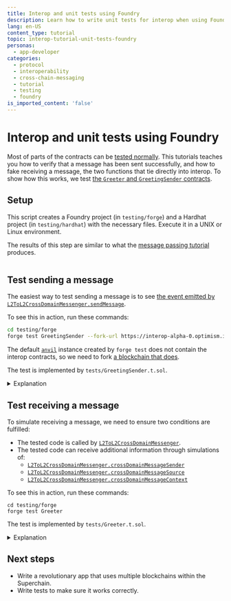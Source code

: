 ```yaml
---
title: Interop and unit tests using Foundry
description: Learn how to write unit tests for interop when using Foundry
lang: en-US
content_type: tutorial
topic: interop-tutorial-unit-tests-foundry
personas:
  - app-developer
categories:
  - protocol
  - interoperability
  - cross-chain-messaging
  - tutorial
  - testing
  - foundry
is_imported_content: 'false'
---
```



<InteropCallout />

# Interop and unit tests using Foundry

Most of parts of the contracts can be [tested normally](/app-developers/testing-apps).
This tutorials teaches you how to verify that a message has been sent successfully, and how to fake receiving a message, the two functions that tie directly into interop.
To show how this works, we test [the `Greeter` and `GreetingSender` contracts](/interop/tutorials/message-passing).

## Setup

This script creates a Foundry project (in `testing/forge`) and a Hardhat project (in `testing/hardhat`) with the necessary files.
Execute it in a UNIX or Linux environment.

The results of this step are similar to what the [message passing tutorial](/interop/tutorials/message-passing) produces.

```sh file=<rootDir>/public/tutorials/setup-for-testing.sh hash=4d0fa175564131911ab6a12fb110294c 
```

## Test sending a message

The easiest way to test sending a message is to see [the event emitted by `L2ToL2CrossDomainMessenger.sendMessage`](https://github.com/ethereum-optimism/optimism/blob/develop/packages/contracts-bedrock/src/L2/L2ToL2CrossDomainMessenger.sol#L160).

To see this in action, run these commands:

```sh
cd testing/forge
forge test GreetingSender --fork-url https://interop-alpha-0.optimism.io
```

The default [`anvil`](https://book.getfoundry.sh/anvil/overview) instance created by `forge test` does not contain the interop contracts, so we need to fork [a blockchain that does](/interop/tools/devnet).

The test is implemented by `tests/GreetingSender.t.sol`.

<details>
  <summary>Explanation</summary>

  ```solidity file=<rootDir>/public/tutorials/setup-for-testing.sh#L109-L117 hash=e8c77299b01dd6f03d3e36d2e9d82608 
  ```

  The definition for the event we expect to see, [from the `L2ToL2CrossDomainMessenger` source code](https://github.com/ethereum-optimism/optimism/blob/develop/packages/contracts-bedrock/src/L2/L2ToL2CrossDomainMessenger.sol#L160).

  ```solidity file=<rootDir>/public/tutorials/setup-for-testing.sh#L119-L121 hash=645c522fafccb282df37b7d3df27bd3f 
  ```

  Create a new `GreetingSender` instance for each test.

  ```solidity file=<rootDir>/public/tutorials/setup-for-testing.sh#L124-L129 hash=5e79ce67c4e5f54eee5b8d09ace39860 
  ```

  Calculate the message to be sent, the same way that `GreetingSender` does.

  ```solidity file=<rootDir>/public/tutorials/setup-for-testing.sh#L132-L132 hash=028411291cccc262557abde834549fc2 
  ```

  Out of the indexed topics, verify the first (destination chain) and second (address on the destination chain).
  Ignore the third topic, the nonce, because it can vary.
  Finally, verify that the unindexed data of the log entry (the sender address and the message) is correct.

  ```solidity file=<rootDir>/public/tutorials/setup-for-testing.sh#L133-L133 hash=37203df9264e95e763befaf2e5dbbfab 
  ```

  Emit the message we expect to see.

  ```solidity file=<rootDir>/public/tutorials/setup-for-testing.sh#L135-L135 hash=9322933b2f965ddc75bb8d3b2ab4c95d 
  ```

  Call the code being tested, which should emit a similar log entry to the one we just emitted.
</details>

## Test receiving a message

To simulate receiving a message, we need to ensure two conditions are fulfilled:

*   The tested code is called by [`L2ToL2CrossDomainMessenger`](https://github.com/ethereum-optimism/optimism/blob/develop/packages/contracts-bedrock/src/L2/L2ToL2CrossDomainMessenger.sol).
*   The tested code can receive additional information through simulations of:
    *   [`L2ToL2CrossDomainMessenger.crossDomainMessageSender`](https://github.com/ethereum-optimism/optimism/blob/develop/packages/contracts-bedrock/src/L2/L2ToL2CrossDomainMessenger.sol#L102-L108)
    *   [`L2ToL2CrossDomainMessenger.crossDomainMessageSource`](https://github.com/ethereum-optimism/optimism/blob/develop/packages/contracts-bedrock/src/L2/L2ToL2CrossDomainMessenger.sol#L110-L116)
    *   [`L2ToL2CrossDomainMessenger.crossDomainMessageContext`](https://github.com/ethereum-optimism/optimism/blob/develop/packages/contracts-bedrock/src/L2/L2ToL2CrossDomainMessenger.sol#L118-L126)

To see this in action, run these commands:

```
cd testing/forge
forge test Greeter
```

The test is implemented by `tests/Greeter.t.sol`.

<details>
  <summary>Explanation</summary>

  ```solidity file=<rootDir>/public/tutorials/setup-for-testing.sh#L171 hash=d9bb7b8ca88e8856bd86c256934a0b0b 
  ```

  This function sets up the environment for a pretend interop call.

  ```solidity file=<rootDir>/public/tutorials/setup-for-testing.sh#L172-L182 hash=65aae51c8573ecb296b942c7073a3379 
  ```

  Use [`vm.mockCall`](https://book.getfoundry.sh/reference/cheatcodes/mock-call) to specify the responses to calls to `L2ToL2CrossDomainMessenger`.

  ```solidity file=<rootDir>/public/tutorials/setup-for-testing.sh#L183-L187 hash=478229c219493adbbfea088cf266dec5 
  ```

  At writing `crossDomainMessageContext` is not available in the [contracts npm package](https://www.npmjs.com/package/@eth-optimism/contracts-bedrock), so we calculate the selector directly using `bytes4(keccak256("crossDomainMessageContext()"))`.

  ```solidity file=<rootDir>/public/tutorials/setup-for-testing.sh#L188-L189 hash=18498ce1031cf749a13f6207d0828ca7 
  ```

  Use [`vm.prank`](https://book.getfoundry.sh/reference/cheatcodes/prank) to make it appear the tested code is called by `L2ToL2CrossDomainMessenger`.

  ```solidity file=<rootDir>/public/tutorials/setup-for-testing.sh#L191-L201 hash=035afa3348edfa18a0be06b9f9991c38 
  ```

  Test how `Greeter` acts when the greeting is set from another chain.

  ```solidity file=<rootDir>/public/tutorials/setup-for-testing.sh#L203-L210 hash=ea83b0fcf27566b5ae9221d1091bfc6b 
  ```

  Test how `Greeter` acts when the greeting is set from this chain.
</details>

## Next steps

*   Write a revolutionary app that uses multiple blockchains within the Superchain.
*   Write tests to make sure it works correctly.

